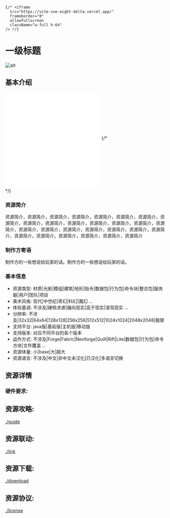     {/* <iframe
      src="https://vite-vue-eight-delta.vercel.app/"
      frameborder="0"
      allowfullscreen
      className="w-full h-64"
    /> */}

# 一级标题

![alt](/images/images/image_97.png)

## 基本介绍

<div align="" className="aspect-w-16 aspect-h-9 flex">
  <iframe src="//player.bilibili.com/player.html?isOutside=true&aid=1955923758&bvid=BV1zy411q7cJ&cid=1586878362&p=1" scrolling="no" border="0" frameborder="no" framespacing="0" allowfullscreen="true"></iframe>
  {/* <div>
  <iframe src="//player.bilibili.com/player.html?isOutside=true&aid=958410241&bvid=BV1Vp4y1A7hw&cid=1266343954&p=1" scrolling="no" border="0" frameborder="no" framespacing="0" allowfullscreen="true"></iframe>
  </div> */}
</div>

### 资源简介

资源简介，资源简介，资源简介，资源简介，资源简介，资源简介，资源简介，资源简介，资源简介，资源简介，资源简介，资源简介，资源简介，资源简介，资源简介，资源简介，资源简介，资源简介，资源简介，资源简介，资源简介，资源简介，资源简介，资源简介，资源简介，资源简介，资源简介，资源简介

### 制作方寄语

制作方的一些想说给玩家的话。制作方的一些想说给玩家的话。

### 基本信息

- 资源类型: 材质|光影|模组|建筑|地形|指令|数据包|行为包|命令块|整合包|服务器|用户|团队|项目
- 美术风格: 现代|中世纪|奇幻|科幻|魔幻 ... 
- 体验基调: 不涉及|硬核求虐|偏向现实|高于现实|凌驾现实 ...
- 分辨率: 不涉及|32x32|64x64|128x128|256x256|512x512|1024x1024|2048x2048|极限
- 支持平台: java版|基岩版|主机版|移动版
- 支持版本: 对应不同平台的各个版本
- 运作方式: 不涉及|Forge|Fabric|Neoforge|Quilt|Rift|Lite|数据包|行为包|命令方块|文件覆盖 ...
- 资源体量: 小|base|大|超大
- 资源语言: 不涉及|中文|非中文未汉化|已汉化|多语言切换

## 资源详情

### 硬件要求:

## 资源攻略: 
[./guide](./guide)

## 资源联动: 
[./link](./link)

## 资源下载: 
[./download](./download)

## 资源协议: 
[./license](./license)